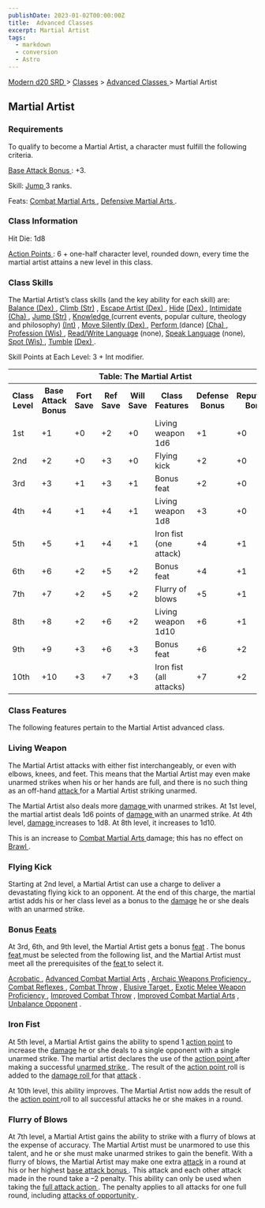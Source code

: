 ```yaml
---
publishDate: 2023-01-02T00:00:00Z
title:  Advanced Classes 
excerpt: Martial Artist
tags:
  - markdown
  - conversion
  - Astro
---
```


[ Modern d20 SRD ](/#modernD20) > [ Classes](modern-d20-srd-classes-index) > [ Advanced Classes ](modern-d20-srd-classes-advanced-index) > Martial Artist

##  Martial Artist

###  Requirements

To qualify to become a Martial Artist, a character must fulfill the following
criteria.

[ Base Attack Bonus ](modern-d20-srd-combat-attack-bonus) : +3.

Skill: [ Jump ](modern-d20-srd-skills-jump) 3 ranks.

Feats: [ Combat Martial Arts ](modern-d20-srd-feats-combat-martial-arts) , [Defensive Martial Arts ](modern-d20-srd-feats-defensive-martial-arts) .

###  Class Information

Hit Die: 1d8

[ Action Points ](modern-d20-srd-basics-action-points) : 6 + one-half
character level, rounded down, every time the martial artist attains a new
level in this class.

###  Class Skills

The Martial Artist’s class skills (and the key ability for each skill) are: [Balance ](modern-d20-srd-skills-balance) [ (Dex) ](modern-d20-srd-basics-ability-scores) , [ Climb ](modern-d20-srd-skills-climb) [ (Str)](modern-d20-srd-basics-ability-scores) , [ Escape Artist ](modern-d20-srd-skills-escape-artist) [ (Dex) ](modern-d20-srd-basics-ability-scores) , [ Hide](modern-d20-srd-skills-hide) [ (Dex) ](modern-d20-srd-basics-ability-scores)
, [ Intimidate ](modern-d20-srd-skills-intimidate) [ (Cha) ](modern-d20-srd-basics-ability-scores) , [ Jump ](modern-d20-srd-skills-jump) [ (Str)](modern-d20-srd-basics-ability-scores) , [ Knowledge ](modern-d20-srd-skills-knowledge) (current events, popular culture, theology and philosophy) [ (Int)](modern-d20-srd-basics-ability-scores) , [ Move Silently ](modern-d20-srd-skills-move-silently) [ (Dex) ](modern-d20-srd-basics-ability-scores) , [Perform ](modern-d20-srd-skills-perform) (dance) [ (Cha) ](modern-d20-srd-basics-ability-scores) , [ Profession ](modern-d20-srd-skills-profession) [(Wis) ](modern-d20-srd-basics-ability-scores) , [ Read/Write Language](modern-d20-srd-skills-read-write-language) (none), [ Speak Language](modern-d20-srd-skills-speak-language) (none), [ Spot ](modern-d20-srd-skills-spot) [ (Wis) ](modern-d20-srd-basics-ability-scores) , [ Tumble](modern-d20-srd-skills-tumble) [ (Dex) ](modern-d20-srd-basics-ability-scores) .

Skill Points at Each Level: 3 + Int modifier.


<table> <tr> <th colspan="8"> Table: The Martial Artist </th> </tr> <tr> <th> Class Level </th> <th> Base Attack Bonus </th> <th> Fort Save </th> <th> Ref Save </th> <th> Will Save </th> <th> Class Features </th> <th> Defense Bonus </th> <th> Reputation Bonus </th> </tr><tr> <td> 1st </td> <td> +1 </td> <td> +0 </td> <td> +2 </td> <td> +0 </td> <td> Living weapon 1d6 </td> <td> +1 </td> <td> +0 </td> </tr> <tr class="shaded"> <td> 2nd </td> <td> +2 </td> <td> +0 </td> <td> +3 </td> <td> +0 </td> <td> Flying kick </td> <td> +2 </td> <td> +0 </td> </tr> <tr> <td> 3rd </td> <td> +3 </td> <td> +1 </td> <td> +3 </td> <td> +1 </td> <td> Bonus feat </td> <td> +2 </td> <td> +0 </td> </tr> <tr class="shaded"> <td> 4th </td> <td> +4 </td> <td> +1 </td> <td> +4 </td> <td> +1 </td> <td> Living weapon 1d8 </td> <td> +3 </td> <td> +0 </td> </tr> <tr> <td> 5th </td> <td> +5 </td> <td> +1 </td> <td> +4 </td> <td> +1 </td> <td> Iron fist (one attack) </td> <td> +4 </td> <td> +1 </td> </tr> <tr class="shaded"> <td> 6th </td> <td> +6 </td> <td> +2 </td> <td> +5 </td> <td> +2 </td> <td> Bonus feat </td> <td> +4 </td> <td> +1 </td> </tr> <tr> <td> 7th </td> <td> +7 </td> <td> +2 </td> <td> +5 </td> <td> +2 </td> <td> Flurry of blows </td> <td> +5 </td> <td> +1 </td> </tr> <tr class="shaded"> <td> 8th </td> <td> +8 </td> <td> +2 </td> <td> +6 </td> <td> +2 </td> <td> Living weapon 1d10 </td> <td> +6 </td> <td> +1 </td> </tr> <tr> <td> 9th </td> <td> +9 </td> <td> +3 </td> <td> +6 </td> <td> +3 </td> <td> Bonus feat </td> <td> +6 </td> <td> +2 </td> </tr> <tr class="shaded"> <td> 10th </td> <td> +10 </td> <td> +3 </td> <td> +7 </td> <td> +3 </td> <td> Iron fist (all attacks) </td> <td> +7 </td> <td> +2 </td> </tr> </table>



###  Class Features

The following features pertain to the Martial Artist advanced class.

###  Living Weapon

The Martial Artist attacks with either fist interchangeably, or even with
elbows, knees, and feet. This means that the Martial Artist may even make
unarmed strikes when his or her hands are full, and there is no such thing as
an off-hand [ attack ](modern-d20-srd-combat-attack-roll) for a Martial Artist
striking unarmed.

The Martial Artist also deals more [ damage ](modern-d20-srd-combat-damage)
with unarmed strikes. At 1st level, the martial artist deals 1d6 points of [damage ](modern-d20-srd-combat-damage) with an unarmed strike. At 4th level, [damage ](modern-d20-srd-combat-damage) increases to 1d8. At 8th level, it
increases to 1d10.

This is an increase to [ Combat Martial Arts ](modern-d20-srd-feats-combat-martial-arts) damage; this has no effect on [ Brawl ](modern-d20-srd-feats-brawl) .

###  Flying Kick

Starting at 2nd level, a Martial Artist can use a charge to deliver a
devastating flying kick to an opponent. At the end of this charge, the martial
artist adds his or her class level as a bonus to the [ damage](modern-d20-srd-combat-damage) he or she deals with an unarmed strike.

###  Bonus [ Feats ](modern-d20-srd-feats-index)

At 3rd, 6th, and 9th level, the Martial Artist gets a bonus [ feat](modern-d20-srd-feats-index) . The bonus [ feat ](modern-d20-srd-feats-index)
must be selected from the following list, and the Martial Artist must meet all
the prerequisites of the [ feat ](modern-d20-srd-feats-index) to select it.

[ Acrobatic ](modern-d20-srd-feats-acrobatic) , [ Advanced Combat Martial Arts](modern-d20-srd-feats-advanced-combat-martial-arts) , [ Archaic Weapons Proficiency ](modern-d20-srd-feats-archaic-weapons-proficiency) , [ Combat Reflexes ](modern-d20-srd-feats-combat-reflexes) , [ Combat Throw](modern-d20-srd-feats-combat-throw) , [ Elusive Target ](modern-d20-srd-feats-elusive-target) , [ Exotic Melee Weapon Proficiency ](modern-d20-srd-feats-exotic-melee-weapons-proficiency) , [ Improved Combat Throw](modern-d20-srd-feats-improved-combat-throw) , [ Improved Combat Martial Arts](modern-d20-srd-feats-improved-combat-martial-arts) , [ Unbalance Opponent](modern-d20-srd-feats-unbalance-opponent) .

###  Iron Fist

At 5th level, a Martial Artist gains the ability to spend 1 [ action point](modern-d20-srd-basics-action-points) to increase the [ damage](modern-d20-srd-combat-damage) he or she deals to a single opponent with a
single unarmed strike. The martial artist declares the use of the [ action point ](modern-d20-srd-basics-action-points) after making a successful [unarmed strike ](modern-d20-srd-combat-attack-roll) . The result of the [action point ](modern-d20-srd-basics-action-points) roll is added to the [damage roll ](modern-d20-srd-combat-damage) for that [ attack](modern-d20-srd-combat-attack-roll) .

At 10th level, this ability improves. The Martial Artist now adds the result
of the [ action point ](modern-d20-srd-basics-action-points) roll to all
successful attacks he or she makes in a round.

###  Flurry of Blows

At 7th level, a Martial Artist gains the ability to strike with a flurry of
blows at the expense of accuracy. The Martial Artist must be unarmored to use
this talent, and he or she must make unarmed strikes to gain the benefit. With
a flurry of blows, the Martial Artist may make one extra [ attack](modern-d20-srd-combat-attack-roll) in a round at his or her highest [ base attack bonus ](modern-d20-srd-combat-attack-bonus) . This attack and each
other attack made in the round take a –2 penalty. This ability can only be
used when taking the [ full attack action ](modern-d20-srd-combat-full-round-actions) . The penalty applies to all attacks for one full round, including [attacks of opportunity ](modern-d20-srd-combat-attacks-of-opportunity) .

